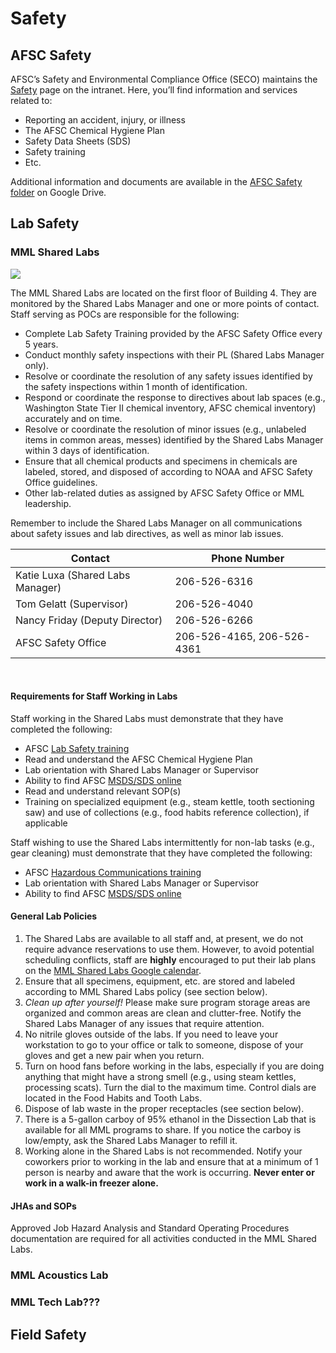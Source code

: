 # Safety

## AFSC Safety

AFSC's Safety and Environmental Compliance Office (SECO) maintains the [Safety](https://sites.google.com/noaa.gov/myafsc/safety/) page on the intranet. Here, you'll find information and services related to:

- Reporting an accident, injury, or illness
- The AFSC Chemical Hygiene Plan
- Safety Data Sheets (SDS)
- Safety training
- Etc.

Additional information and documents are available in the [AFSC Safety folder](https://drive.google.com/drive/u/0/folders/0Bxd9wnakNHDidG92djFoSDFJdTQ?resourcekey=0-CCGigU8eW59YQ9RN9_8Wpg) on Google Drive. 

## Lab Safety

### MML Shared Labs

![](https://user-images.githubusercontent.com/97622252/197837761-51c09e9d-f889-45b0-adda-76bf623b624d.JPG)

The MML Shared Labs are located on the first floor of Building 4. They are monitored by the Shared Labs Manager and one or more points of contact. Staff serving as POCs are responsible for the following:

- Complete Lab Safety Training provided by the AFSC Safety Office every 5 years.
- Conduct monthly safety inspections with their PL (Shared Labs Manager only).
- Resolve or coordinate the resolution of any safety issues identified by the safety inspections within 1 month of identification.
- Respond or coordinate the response to directives about lab spaces (e.g., Washington State Tier II chemical inventory, AFSC chemical inventory) accurately and on time.  
- Resolve or coordinate the resolution of minor issues (e.g., unlabeled items in common areas, messes) identified by the Shared Labs Manager within 3 days of identification.
- Ensure that all chemical products and specimens in chemicals are labeled, stored, and disposed of according to NOAA and AFSC Safety Office guidelines.
- Other lab-related duties as assigned by AFSC Safety Office or MML leadership.
 
Remember to include the Shared Labs Manager on all communications about safety issues and lab directives, as well as minor lab issues.

| Contact | Phone Number |
| --- | --- |
| Katie Luxa (Shared Labs Manager) | 206-526-6316 |
| Tom Gelatt (Supervisor) | 206-526-4040 |
| Nancy Friday (Deputy Director) | 206-526-6266 |
| AFSC Safety Office | 206-526-4165, 206-526-4361 |

<br>

#### Requirements for Staff Working in Labs

Staff working in the Shared Labs must demonstrate that they have completed the following:

- AFSC [Lab Safety training](https://docs.google.com/forms/d/e/1FAIpQLSf9FENDWeC8QRoMHcI979rhOoYul8XKOx0-2FWyGegL8plnuQ/viewform/)
- Read and understand the AFSC Chemical Hygiene Plan
- Lab orientation with Shared Labs Manager or Supervisor
- Ability to find AFSC [MSDS/SDS online](https://app.riskandsafety.com/)
- Read and understand relevant SOP(s)
- Training on specialized equipment (e.g., steam kettle, tooth sectioning saw) and use of collections (e.g., food habits reference collection), if applicable

Staff wishing to use the Shared Labs intermittently for non-lab tasks (e.g., gear cleaning) must demonstrate that they have completed the following:

- AFSC [Hazardous Communications training](https://docs.google.com/forms/d/e/1FAIpQLSf9FENDWeC8QRoMHcI979rhOoYul8XKOx0-2FWyGegL8plnuQ/viewform/)
- Lab orientation with Shared Labs Manager or Supervisor
- Ability to find AFSC [MSDS/SDS online](https://app.riskandsafety.com/)


#### General Lab Policies

1. The Shared Labs are available to all staff and, at present, we do not require advance reservations to use them. However, to avoid potential scheduling conflicts, staff are **highly** encouraged to put their lab plans on the [MML Shared Labs Google calendar](https://calendar.google.com/calendar/u/0?cid=bm9hYS5nb3ZfZTVybmY2dGdjNXVraWQxZGhkcjNia2xwZWtAZ3JvdXAuY2FsZW5kYXIuZ29vZ2xlLmNvbQ).
2. Ensure that all specimens, equipment, etc. are stored and labeled according to MML Shared Labs policy (see section below).
3. *Clean up after yourself!* Please make sure program storage areas are organized and common areas are clean and clutter-free. Notify the Shared Labs Manager of any issues that require attention. 
4. No nitrile gloves outside of the labs. If you need to leave your workstation to go to your office or talk to someone, dispose of your gloves and get a new pair when you return.
5. Turn on hood fans before working in the labs, especially if you are doing anything that might have a strong smell (e.g., using steam kettles, processing scats). Turn the dial to the maximum time. Control dials are located in the Food Habits and Tooth Labs. 
6. Dispose of lab waste in the proper receptacles (see section below).
7. There is a 5-gallon carboy of 95% ethanol in the Dissection Lab that is available for all MML programs to share. If you notice the carboy is low/empty, ask the Shared Labs Manager to refill it.
8. Working alone in the Shared Labs is not recommended. Notify your coworkers prior to working in the lab and ensure that at a minimum of 1 person is nearby and aware that the work is occurring. **Never enter or work in a walk-in freezer alone.**


#### JHAs and SOPs

Approved Job Hazard Analysis and Standard Operating Procedures documentation are required for all activities conducted in the MML Shared Labs. 

### MML Acoustics Lab

### MML Tech Lab???

## Field Safety
